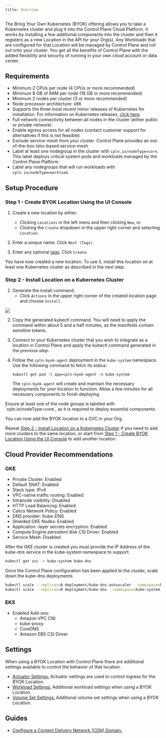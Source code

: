 ```yaml
---
title: Overview
---
```


The Bring Your Own Kubernetes (BYOK) offering allows you to take a Kubernetes cluster and plug it into the Control Plane Cloud Platform. It works by installing a few additional components into the cluster and then it registers as a new Location in the API for your Org(s). Any Workloads that are configured for that Location will be managed by Control Plane and roll out onto your cluster. You get all the benefits of Control Plane with the added flexibility and security of running in your own cloud account or data center.

## Requirements

- Minimum 2 CPUs per node (4 CPUs or more recommended)
- Minimum 8 GB of RAM per node (16 GB or more recommended)
- Minimum 2 nodes per cluster (3 or more recommended)
- Node processor architecture: x86
- Supports the three most recent minor releases of Kubernetes for installation. For information on Kubernetes releases, [click here](https://kubernetes.io/releases/).
- Full network connectivity between all nodes in the cluster (either public or private network)
- Enable egress access for all nodes (contact customer support for alternatives if this is not feasible)
- Exclude service-mesh from your cluster. Control Plane provides an out-of-the-box Istio-based service-mesh
- Label at least one nodegroup in the cluster with `cpln.io/nodeType=core`. This label deploys critical system pods and workloads managed by the Control Plane Platform.
- Label any nodegroups that will run workloads with `cpln.io/nodeType=workload`.

## Setup Procedure

### Step 1 - Create BYOK Location Using the UI Console

1. Create a new location by either:
   - Clicking `Locations` in the left menu and then clicking `New`, or
   - Clicking the `Create` dropdown in the upper right corner and selecting `Location`.

2. Enter a unique name. Click `Next (Tags)`.

3. Enter any optional [tags](/reference/misc#tags). Click `Create`.

You have now created a new location. To use it, install this location on at least one Kubernetes cluster as described in the next step.

### Step 2 - Install Location on a Kubernetes Cluster

1. Generate the install command:
   - Click `Actions` in the upper right corner of the created location page and choose `Install`.

<Frame>
  <img src="/images/byok/install-location.png" />
</Frame>

2. Copy the generated kubectl command. You will need to apply the command within about 5 and a half minutes, as the manifests contain sensitive tokens.

3. Connect to your Kubernetes cluster that you wish to integrate as a location in Control Plane and apply the kubectl command generated in the previous step.

4. Follow the `cpln-byok-agent` deployment in the `kube-system` namespace. Use the following command to fetch its status: 
   ```shell
   kubectl get pod -l app=cpln-byok-agent -n kube-system
   ```
   The `cpln-byok-agent` will create and maintain the necessary deployments for your location to function. Allow a few minutes for all necessary components to finish deploying.

<Note>
Ensure at least one of the node groups is labeled with `cpln.io/nodeType=core`, as it is required to deploy essential components.
</Note>

You can now add the BYOK location to a GVC in your Org. 

Repeat [Step 2 - Install Location on a Kubernetes Cluster](#step-2-install-location-on-a-kubernetes-cluster) if you need to add more clusters to the same location, or start from [Step 1 - Create BYOK Location Using the UI Console](#step-1-create-byok-location-using-the-ui-console) to add another location.

## Cloud Provider Recommendations

### GKE

- Private Cluster: Enabled
- Default SNAT: Enabled
- Stack type: IPv4
- VPC-native traffic routing: Enabled
- Intranode visibility: Disabled
- HTTP Load Balancing: Enabled
- Calico Network Policy: Enabled
- DNS provider: Kube-DNS
- Shielded GKE Nodes: Enabled
- Application -layer secrets encryption: Enabled
- Compute Engine persistent disk CSI Driver: Enabled
- Service Mesh: Disabled

After the GKE cluster is created you must provide the IP Address of the kube-dns service in the kube-system namespace to support.

```bash
kubectl get svc -n kube-system kube-dns
```

Once the Control Plane configuration has been applied to the cluster, scale down the kube-dns deployments.

```bash
kubectl scale --replicas=0 deployment/kube-dns-autoscaler --namespace=kube-system
kubectl scale --replicas=0 deployment/kube-dns --namespace=kube-system
```

### EKS

- Enabled Add-ons:
  - Amazon VPC CNI
  - kube-proxy
  - CoreDNS
  - Amazon EBS CSI Driver

## Settings

When using a BYOK Location with Control Plane there are additional settings available to control the behavior of that location.

- [Actuator Settings:](settings/actuator) Actuator settings are used to control ingress for the BYOK Location.
- [Workload Settings:](settings/workload) Additional workload settings when using a BYOK Location.
- [Volume Set Settings:](settings/volumeset) Additional volume set settings when using a BYOK Location.

## Guides

- [Configure a Content Delivery Network (CDN) Domain.](/guides/configure-cdn#amazon-cloudfront-configuration-steps)
